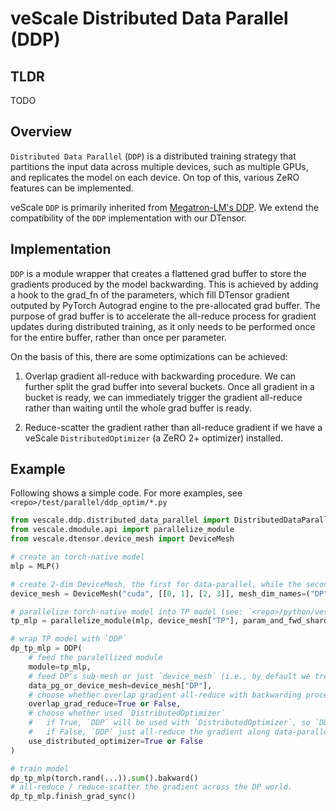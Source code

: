# veScale Distributed Data Parallel (DDP)

## TLDR
TODO

## Overview

`Distributed Data Parallel` (`DDP`) is a distributed training strategy that partitions the input data across multiple devices, such as multiple GPUs, and replicates the model on each device. On top of this, various ZeRO features can be implemented.

veScale `DDP` is primarily inherited from [Megatron-LM's DDP](https://github.com/NVIDIA/Megatron-LM/blob/main/megatron/core/distributed/distributed_data_parallel.py). We extend the compatibility of the `DDP` implementation with our DTensor.

## Implementation

`DDP` is a module wrapper that creates a flattened grad buffer to store the gradients produced by the model backwarding. This is achieved by adding a hook to the grad_fn of the parameters, which fill DTensor gradient outputed by PyTorch Autograd engine to the pre-allocated grad buffer. The purpose of grad buffer is to accelerate the all-reduce process for gradient updates during distributed training, as it only needs to be performed once for the entire buffer, rather than once per parameter.

On the basis of this, there are some optimizations can be achieved:

1. Overlap gradient all-reduce with backwarding procedure. We can further split the grad buffer into several buckets. Once all gradient in a bucket is ready, we can immediately trigger the gradient all-reduce rather than waiting until the whole grad buffer is ready.

2. Reduce-scatter the gradient rather than all-reduce gradient if we have a veScale `DistributedOptimizer` (a ZeRO 2+ optimizer) installed.

## Example

Following shows a simple code. For more examples, see `<repo>/test/parallel/ddp_optim/*.py`

```python
from vescale.ddp.distributed_data_parallel import DistributedDataParallel as DDP
from vescale.dmodule.api import parallelize_module
from vescale.dtensor.device_mesh import DeviceMesh

# create an torch-native model
mlp = MLP()

# create 2-dim DeviceMesh, the first for data-parallel, while the second for tensor-parallel.
device_mesh = DeviceMesh("cuda", [[0, 1], [2, 3]], mesh_dim_names=("DP", "TP"))

# parallelize torch-native model into TP model (see: `<repo>/python/vescale/dmodule/README.md`)
tp_mlp = parallelize_module(mlp, device_mesh["TP"], param_and_fwd_sharding_plan)

# wrap TP model with `DDP`
dp_tp_mlp = DDP(
    # feed the paralellized module
    module=tp_mlp,
    # feed DP's sub-mesh or just `device_mesh` (i.e., by default we treat the first dim of devicemesh as data-parallelism).
    data_pg_or_device_mesh=device_mesh["DP"], 
    # choose whether overlap gradient all-reduce with backwarding procedure for speeding up
    overlap_grad_reduce=True or False,
    # choose whether used `DistributedOptimizer`
    #   if True, `DDP` will be used with `DistributedOptimizer`, so `DDP` reduce-scatter the gradient along data-parallel ranks.
    #   if False, `DDP` just all-reduce the gradient along data-parallel ranks.
    use_distributed_optimizer=True or False
)

# train model
dp_tp_mlp(torch.rand(...)).sum().bakward()
# all-reduce / reduce-scatter the gradient across the DP world.
dp_tp_mlp.finish_grad_sync()
```